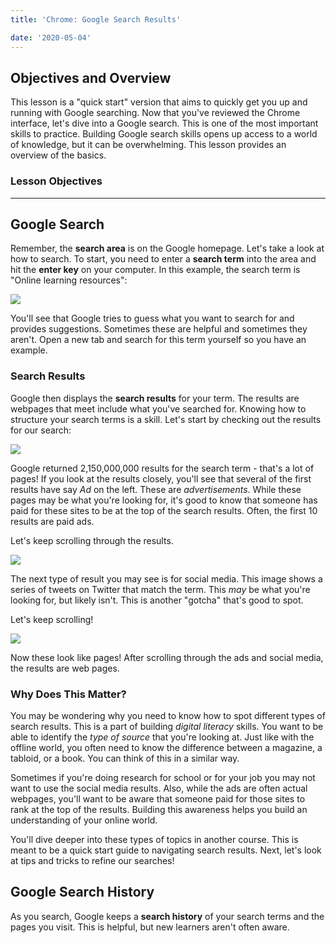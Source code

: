 ```yaml
---
title: 'Chrome: Google Search Results'

date: '2020-05-04'
---
```


## Objectives and Overview

This lesson is a "quick start" version that aims to quickly get you up and running with Google searching. Now that you've reviewed the Chrome interface, let's dive into a Google search. This is one of the most important skills to practice. Building Google search skills opens up access to a world of knowledge, but it can be overwhelming. This lesson provides an overview of the basics.

### Lesson Objectives

---

## Google Search

Remember, the **search area** is on the Google homepage. Let's take a look at how to search. To start, you need to enter a **search term** into the area and hit the **enter key** on your computer. In this example, the search term is "Online learning resources":

![](https://s3.amazonaws.com/learnresources/wp-content/uploads/2020/05/chrome-search-1024x610.jpg)

You'll see that Google tries to guess what you want to search for and provides suggestions. Sometimes these are helpful and sometimes they aren't. Open a new tab and search for this term yourself so you have an example.

### Search Results

Google then displays the **search results** for your term. The results are webpages that meet include what you've searched for. Knowing how to structure your search terms is a skill. Let's start by checking out the results for our search:

![](https://s3.amazonaws.com/learnresources/wp-content/uploads/2020/05/chrome-search-results-ads-1024x610.jpg)

Google returned 2,150,000,000 results for the search term - that's a lot of pages! If you look at the results closely, you'll see that several of the first results have say _Ad_ on the left. These are _advertisements_. While these pages may be what you're looking for, it's good to know that someone has paid for these sites to be at the top of the search results. Often, the first 10 results are paid ads.

Let's keep scrolling through the results.

![](https://s3.amazonaws.com/learnresources/wp-content/uploads/2020/05/chrome-search-results-social-1024x602.jpg)

The next type of result you may see is for social media. This image shows a series of tweets on Twitter that match the term. This _may_ be what you're looking for, but likely isn't. This is another "gotcha" that's good to spot.

Let's keep scrolling!

![](https://s3.amazonaws.com/learnresources/wp-content/uploads/2020/05/chrome-search-results-1-1024x602.jpg)

Now these look like pages! After scrolling through the ads and social media, the results are web pages.

### Why Does This Matter?

You may be wondering why you need to know how to spot different types of search results. This is a part of building _digital literacy_ skills. You want to be able to identify the _type of source_ that you're looking at. Just like with the offline world, you often need to know the difference between a magazine, a tabloid, or a book. You can think of this in a similar way.

Sometimes if you're doing research for school or for your job you may not want to use the social media results. Also, while the ads are often actual webpages, you'll want to be aware that someone paid for those sites to rank at the top of the results. Building this awareness helps you build an understanding of your online world.

You'll dive deeper into these types of topics in another course. This is meant to be a quick start guide to navigating search results. Next, let's look at tips and tricks to refine our searches!

## Google Search History

As you search, Google keeps a **search history** of your search terms and the pages you visit. This is helpful, but new learners aren't often aware.
